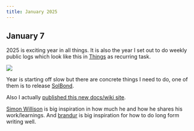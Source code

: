 ```yaml
---
title: January 2025
---
```


## January 7

2025 is exciting year in all things. It is also the year I set out to do weekly public logs which look like this in [Things](https://culturedcode.com/things) as recurring task.

![](https://storage.ronin.co/spa_tjx1cghqk8ngbjws/3c616c48-863a-45b5-88f6-bea7c4e4d6a3)

Year is starting off slow but there are concrete things I need to do, one of them is to release [SolBond](https://github.com/solbond/solbond).

Also I actually [published this new docs/wiki site](https://x.com/nikitavoloboev/status/1876279218763674056).

[Simon Willison](https://simonwillison.net) is big inspiration in how much he and how he shares his work/learnings. And [brandur](https://brandur.org) is big inspiration for how to do long form writing well.
